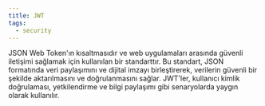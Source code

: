 ```yaml
---
title: JWT
tags:
  - security
---
```


JSON Web Token'ın kısaltmasıdır ve web uygulamaları arasında güvenli iletişimi sağlamak için kullanılan bir standarttır. Bu standart, JSON formatında veri paylaşımını ve dijital imzayı birleştirerek, verilerin güvenli bir şekilde aktarılmasını ve doğrulanmasını sağlar. JWT'ler, kullanıcı kimlik doğrulaması, yetkilendirme ve bilgi paylaşımı gibi senaryolarda yaygın olarak kullanılır.
